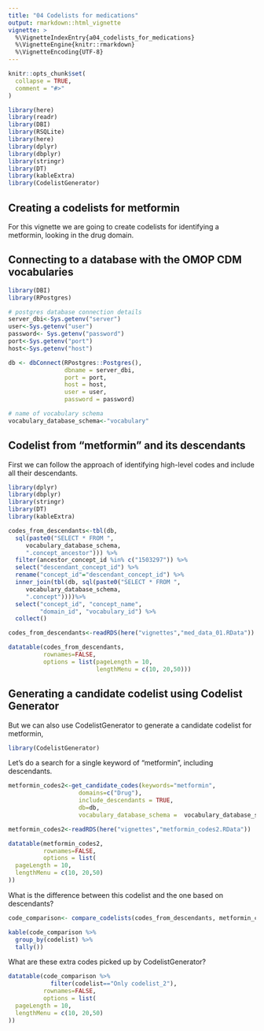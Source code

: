 ```yaml
---
title: "04 Codelists for medications"
output: rmarkdown::html_vignette
vignette: >
  %\VignetteIndexEntry{a04_codelists_for_medications}
  %\VignetteEngine{knitr::rmarkdown}
  %\VignetteEncoding{UTF-8}
---
```


```r
knitr::opts_chunk$set(
  collapse = TRUE,
  comment = "#>"
)
```

```r
library(here)
library(readr)
library(DBI)
library(RSQLite)
library(here)
library(dplyr)
library(dbplyr)
library(stringr)
library(DT)
library(kableExtra)
library(CodelistGenerator)
```

## Creating a codelists for metformin
For this vignette we are going to create codelists for identifying a metformin, looking in the drug domain.

## Connecting to a database with the OMOP CDM vocabularies
```r
library(DBI)
library(RPostgres)
```

```r
# postgres database connection details
server_dbi<-Sys.getenv("server")
user<-Sys.getenv("user")
password<- Sys.getenv("password")
port<-Sys.getenv("port")
host<-Sys.getenv("host")

db <- dbConnect(RPostgres::Postgres(),
                dbname = server_dbi,
                port = port,
                host = host,
                user = user,
                password = password)

# name of vocabulary schema
vocabulary_database_schema<-"vocabulary"
```

## Codelist from "metformin" and its descendants
First we can follow the approach of identifying high-level codes and include all their descendants.

```r
library(dplyr)
library(dbplyr)
library(stringr)
library(DT)
library(kableExtra)
```

```r
codes_from_descendants<-tbl(db,
  sql(paste0("SELECT * FROM ",
     vocabulary_database_schema,
     ".concept_ancestor"))) %>%
  filter(ancestor_concept_id %in% c("1503297")) %>%
  select("descendant_concept_id") %>%
  rename("concept_id"="descendant_concept_id") %>%
  inner_join(tbl(db, sql(paste0("SELECT * FROM ",
     vocabulary_database_schema,
     ".concept"))))%>%
  select("concept_id", "concept_name",
         "domain_id", "vocabulary_id") %>%
  collect()

```

```r
codes_from_descendants<-readRDS(here("vignettes","med_data_01.RData"))
```

```r
datatable(codes_from_descendants,
          rownames=FALSE,
          options = list(pageLength = 10,
                         lengthMenu = c(10, 20,50)))

```

## Generating a candidate codelist using Codelist Generator
But we can also use CodelistGenerator to generate a candidate codelist for metformin,

```r
library(CodelistGenerator)
```

Let's do a search for a single keyword of "metformin", including descendants.
```r
metformin_codes2<-get_candidate_codes(keywords="metformin",
                    domains=c("Drug"),
                    include_descendants = TRUE,
                    db=db,
                    vocabulary_database_schema =  vocabulary_database_schema)

```

```r
metformin_codes2<-readRDS(here("vignettes","metformin_codes2.RData"))
```

```r
datatable(metformin_codes2,
          rownames=FALSE,
          options = list(
  pageLength = 10,
  lengthMenu = c(10, 20,50)
))
```

What is the difference between this codelist and the one based on descendants?
```r
code_comparison<- compare_codelists(codes_from_descendants, metformin_codes2)

```


```r
kable(code_comparison %>% 
  group_by(codelist) %>% 
  tally())
```

What are these extra codes picked up by CodelistGenerator?
```r
datatable(code_comparison %>% 
            filter(codelist=="Only codelist_2"),
          rownames=FALSE,
          options = list(
  pageLength = 10,
  lengthMenu = c(10, 20,50)
))
```
